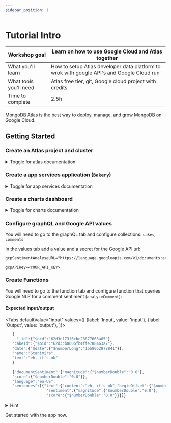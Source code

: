 ```yaml
---
sidebar_position: 1
---
```

# Tutorial Intro


|Workshop goal| Learn on how to use Google Cloud and Atlas together|
|-|-|
|What you'll learn|How to setup Atlas developer data platform to wrok with google API's and Google Cloud run|
|What tools you'll need|Atlas free tier, git, Google cloud project with credits|
|Time to complete| 2.5h|

MongoDB Atlas is the best way to deploy, manage, and grow MongoDB on Google Cloud.


## Getting Started

### Create an Atlas project and cluster

  <details>
    <summary>Toggle for atlas documentation</summary>
    <div>
      <iframe height="1000px" width="100%" src="https://www.mongodb.com/docs/atlas/getting-started/">
      </iframe>
    </div>
  </details>

### Create a app services application (`Bakery`)

  <details>
    <summary>Toggle for app services documentation</summary>
    <div>
      <iframe height="1000px" width="100%" src="https://www.mongodb.com/docs/atlas/app-services/manage-apps/create/create-with-ui/">
      </iframe>
    </div>
  </details>

### Create a charts dashboard

  <details>
    <summary>Toggle for charts documentation</summary>
    <div>
      <iframe height="1000px" width="100%" src="https://www.mongodb.com/docs/atlas/app-services/manage-apps/create/create-with-ui/">
      </iframe>
    </div>
  </details>

### Configure graphQL and Google API values

You will need to go to the graphQL tab and configure collections: `cakes`, `comments`

In the values tab add a value and a secret for the Google API url:
```
gcpSentimentAnalyseURL="https://language.googleapis.com/v1/documents:analyzeSentiment"

gcpAPIKey=<YOUR_API_KEY>
```

### Create Functions

You will need to go to the function tab and configure function that queries Google NLP for a comment sentiment (`analyseComment`):

#### Expected input/output

<Tabs
  defaultValue="input"
  values={[
    {label: 'Input', value: 'input'},
    {label: 'Output', value: 'output'},
  ]}>
  <TabItem value="input">

```js
   {
     "_id":{"$oid":"62d3e173f6cbe28877663a85"},
   "cakeId":{"$oid":"62d3cb0606fb4ffe788463a7"},
   "date":{"$date":{"$numberLong":"1658052978841"}},
   "name":"Stanimira",
   "text":"eh, it's ok"
   }
```

  </TabItem>
  <TabItem value="output">

```js
   {"documentSentiment":{"magnitude":{"$numberDouble":"0.0"},
   "score":{"$numberDouble":"0.0"}},
   "language":"en-US",
   "sentences":[{"text":{"content":"eh, it's ok","beginOffset":{"$numberDouble":"-1.0"}},
                  "sentiment":{"magnitude":{"$numberDouble":"0.0"},
                  "score":{"$numberDouble":"0.0"}}}]}
```

  </TabItem>
</Tabs>


<details>
        <summary>Hint</summary>
        <div>
<Tabs
  defaultValue="hint"
  values={[
    {label: 'Hint', value: 'hint'},
    {label: 'Suggested Answer', value: 'answer'},
  ]}>
  <TabItem value="hint">

```js
   exports = async function(comment){
  
  //get("gcpSentimentAnalyseURL")
  
  //get("gcpAPIKey")

  
  //post({GOOGLE})
  // The response body is a BSON.Binary object. Parse it and return.
  //return response
};
```

  </TabItem>
  <TabItem value="answer">

```js
   exports = async function(comment){
  
  const URL = context.values.get("gcpSentimentAnalyseURL")
  
  const gcpAPIKey = context.values.get("gcpAPIKey")

  
  const response = await context.http.post({
    url: `${URL}?key=${gcpAPIKey}`,
    body: {
          "document": {
        "type": "PLAIN_TEXT",
        "language": "en-US",
        "content": comment
  }
},
    encodeBodyAsJSON: true
  })
  // The response body is a BSON.Binary object. Parse it and return.
  return JSON.parse(response.body.text());
};
```

  </TabItem>
</Tabs>
</div>
</details>

Get started with the app now.



